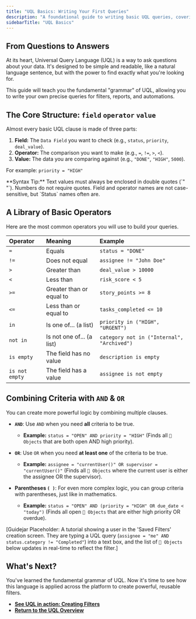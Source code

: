```yaml
---
title: "UQL Basics: Writing Your First Queries"
description: "A foundational guide to writing basic UQL queries, covering the core syntax for referencing fields, using operators (=, >, <), and combining criteria with AND/OR."
sidebarTitle: "UQL Basics"
---
```


## From Questions to Answers

At its heart, Universal Query Language (UQL) is a way to ask questions about your data. It's designed to be simple and readable, like a natural language sentence, but with the power to find exactly what you're looking for.

This guide will teach you the fundamental "grammar" of UQL, allowing you to write your own precise queries for filters, reports, and automations.

## The Core Structure: `field` `operator` `value`

Almost every basic UQL clause is made of three parts:

1.  **Field:** The `Data Field` you want to check (e.g., `status`, `priority`, `deal_value`).
2.  **Operator:** The comparison you want to make (e.g., `=`, `!=`, `>`, `<`).
3.  **Value:** The data you are comparing against (e.g., `"DONE"`, `"HIGH"`, `5000`).

For example: `priority = "HIGH"`

<Info>
**Syntax Tip:** Text values must always be enclosed in double quotes (`" "`). Numbers do not require quotes. Field and operator names are not case-sensitive, but `Status` names often are.
</Info>

## A Library of Basic Operators

Here are the most common operators you will use to build your queries.

| Operator        | Meaning                 | Example                                  |
| :-------------- | :---------------------- | :--------------------------------------- |
| `=`             | Equals                  | `status = "DONE"`                        |
| `!=`            | Does not equal          | `assignee != "John Doe"`                 |
| `>`             | Greater than            | `deal_value > 10000`                     |
| `<`             | Less than               | `risk_score < 5`                         |
| `>=`            | Greater than or equal to| `story_points >= 8`                      |
| `<=`            | Less than or equal to   | `tasks_completed <= 10`                  |
| `in`            | Is one of... (a list)   | `priority in ("HIGH", "URGENT")`         |
| `not in`        | Is not one of... (a list)| `category not in ("Internal", "Archived")`|
| `is empty`      | The field has no value  | `description is empty`                   |
| `is not empty`  | The field has a value   | `assignee is not empty`                  |


## Combining Criteria with `AND` & `OR`

You can create more powerful logic by combining multiple clauses.

- **`AND`**: Use `AND` when you need **all** criteria to be true.
  - **Example:** `status = "OPEN" AND priority = "HIGH"`
  (Finds all `🧊 Objects` that are both open AND high priority).

- **`OR`**: Use `OR` when you need **at least one** of the criteria to be true.
  - **Example:** `assignee = "currentUser()" OR supervisor = "currentUser()"`
  (Finds all `🧊 Objects` where the current user is either the assignee OR the supervisor).

- **Parentheses `( )`**: For even more complex logic, you can group criteria with parentheses, just like in mathematics.
  - **Example:** `status = "OPEN" AND (priority = "HIGH" OR due_date < "today")`
  (Finds all open `🧊 Objects` that are either high priority OR overdue).

[Guidejar Placeholder: A tutorial showing a user in the 'Saved Filters' creation screen. They are typing a UQL query (`assignee = "me" AND status.category != "Completed"`) into a text box, and the list of `🧊 Objects` below updates in real-time to reflect the filter.]

## What's Next?

You've learned the fundamental grammar of UQL. Now it's time to see how this language is applied across the platform to create powerful, reusable filters.

- [**See UQL in action: Creating Filters**](/platform/core-concepts/uql/filters)
- [**Return to the UQL Overview**](/platform/core-concepts/uql)